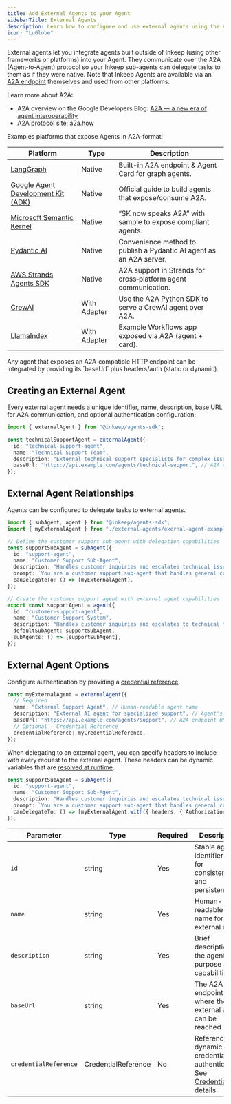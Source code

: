 ```yaml
---
title: Add External Agents to your Agent
sidebarTitle: External Agents
description: Learn how to configure and use external agents using the A2A protocol
icon: "LuGlobe"
---
```


External agents let you integrate agents built outside of Inkeep (using other frameworks or platforms) into your Agent. They communicate over the A2A (Agent‑to‑Agent) protocol so your Inkeep sub-agents can delegate tasks to them as if they were native. Note that Inkeep Agents are available via an [A2A endpoint](/talk-to-your-agents/a2a) themselves and used from other platforms.

Learn more about A2A:
- A2A overview on the Google Developers Blog: [A2A — a new era of agent interoperability](https://developers.googleblog.com/en/a2a-a-new-era-of-agent-interoperability/)
- A2A protocol site: [a2a.how](https://a2a.how/)

Examples platforms that expose Agents in A2A-format:

| Platform | Type | Description |
| --- | --- | --- |
| [LangGraph](https://docs.langchain.com/langgraph-platform/server-a2a) | Native | Built-in A2A endpoint & Agent Card for graph agents. |
| [Google Agent Development Kit (ADK)](https://google.github.io/adk-docs/a2a/) | Native | Official guide to build agents that expose/consume A2A. |
| [Microsoft Semantic Kernel](https://devblogs.microsoft.com/foundry/semantic-kernel-a2a-integration/) | Native | “SK now speaks A2A” with sample to expose compliant agents. |
| [Pydantic AI](https://ai.pydantic.dev/a2a/) | Native | Convenience method to publish a Pydantic AI agent as an A2A server. |
| [AWS Strands Agents SDK](https://strandsagents.com/latest/documentation/docs/user-guide/concepts/multi-agent/agent-to-agent/) | Native | A2A support in Strands for cross‑platform agent communication. |
| [CrewAI](https://codelabs.developers.google.com/intro-a2a-purchasing-concierge) | With Adapter | Use the A2A Python SDK to serve a CrewAI agent over A2A. |
| [LlamaIndex](https://a2aprotocol.ai/blog/a2a-samples-llama-index-file-chat-openrouter) | With Adapter | Example Workflows app exposed via A2A (agent + card). |

<Note>
  Any agent that exposes an A2A‑compatible HTTP endpoint can be integrated by providing its `baseUrl` plus headers/auth (static or dynamic).
</Note>

## Creating an External Agent

Every external agent needs a unique identifier, name, description, base URL for A2A communication, and optional authentication configuration:

```typescript
import { externalAgent } from "@inkeep/agents-sdk";

const technicalSupportAgent = externalAgent({
  id: "technical-support-agent",
  name: "Technical Support Team",
  description: "External technical support specialists for complex issues",
  baseUrl: "https://api.example.com/agents/technical-support", // A2A endpoint
});
```

## External Agent Relationships

Agents can be configured to delegate tasks to external agents.

```typescript
import { subAgent, agent } from "@inkeep/agents-sdk";
import { myExternalAgent } from "./external-agents/exernal-agent-example";

// Define the customer support sub-agent with delegation capabilities
const supportSubAgent = subAgent({
  id: "support-agent",
  name: "Customer Support Sub-Agent",
  description: "Handles customer inquiries and escalates technical issues",
  prompt: `You are a customer support sub-agent that handles general customer inquiries.`,
  canDelegateTo: () => [myExternalAgent],
});

// Create the customer support agent with external agent capabilities
export const supportAgent = agent({
  id: "customer-support-agent",
  name: "Customer Support System",
  description: "Handles customer inquiries and escalates to technical teams when needed",
  defaultSubAgent: supportSubAgent,
  subAgents: () => [supportSubAgent],
});
```

## External Agent Options

Configure authentication by providing a [credential reference](/typescript-sdk/tools/credentials).

```typescript
const myExternalAgent = externalAgent({
  // Required
  name: "External Support Agent", // Human-readable agent name
  description: "External AI agent for specialized support", // Agent's purpose
  baseUrl: "https://api.example.com/agents/support", // A2A endpoint URL
  // Optional - Credential Reference
  credentialReference: myCredentialReference,
});
```

When delegating to an external agent, you can specify headers to include with every request to the external agent.
These headers can be dynamic variables that are [resolved at runtime](/typescript-sdk/headers).

```typescript
const supportSubAgent = subAgent({
  id: "support-agent",
  name: "Customer Support Sub-Agent",
  description: "Handles customer inquiries and escalates technical issues",
  prompt: `You are a customer support sub-agent that handles general customer inquiries.`,
  canDelegateTo: () => [myExternalAgent.with({ headers: { Authorization: "Bearer {{headers.Authorization}}" } })],
});
```

| Parameter             | Type                | Required | Description                                                                                                                                                     |
| --------------------- | ------------------- | -------- | --------------------------------------------------------------------------------------------------------------------------------------------------------------- |
| `id`                  | string              | Yes      | Stable agent identifier used for consistency and persistence                                                                                                    |
| `name`                | string              | Yes      | Human-readable name for the external agent                                                                                                                      |
| `description`         | string              | Yes      | Brief description of the agent's purpose and capabilities                                                                                                       |
| `baseUrl`             | string              | Yes      | The A2A endpoint URL where the external agent can be reached                                                                                                    |
| `credentialReference` | CredentialReference | No       | Reference to dynamic credentials for authentication. See [Credentials](/typescript-sdk/tools/credentials) for details                                                 |